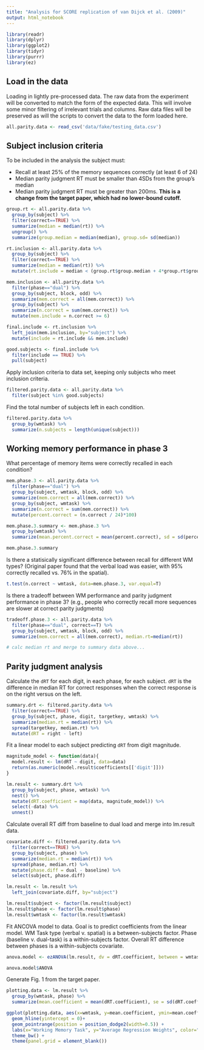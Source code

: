 ```yaml
---
title: "Analysis for SCORE replication of van Dijck et al. (2009)"
output: html_notebook
---
```


```r
library(readr)
library(dplyr)
library(ggplot2)
library(tidyr)
library(purrr)
library(ez)
```

## Load in the data

Loading in lightly pre-processed data. The raw data from the experiment will be converted to match the form of the expected data. This will involve some minor filtering of irrelevant trials and columns. Raw data files will be preserved as will the scripts to convert the data to the form loaded here.

```r
all.parity.data <- read_csv('data/fake/testing_data.csv')
```

## Subject inclusion criteria

To be included in the analysis the subject must:

* Recall at least 25% of the memory sequences correctly (at least 6 of 24)
* Median parity judgment RT must be smaller than 4SDs from the group's median
* Median parity judgment RT must be greater than 200ms. **This is a change from the target paper, which had no lower-bound cutoff.**

```r

group.rt <- all.parity.data %>%
  group_by(subject) %>%
  filter(correct==TRUE) %>%
  summarize(median = median(rt)) %>%
  ungroup() %>%
  summarize(group.median = median(median), group.sd= sd(median))

rt.inclusion <- all.parity.data %>%
  group_by(subject) %>%
  filter(correct==TRUE) %>%
  summarize(median = median(rt)) %>%
  mutate(rt.include = median < (group.rt$group.median + 4*group.rt$group.sd) && median > 250)

mem.inclusion <- all.parity.data %>%
  filter(phase=="dual") %>%
  group_by(subject, block, odd) %>%
  summarize(mem.correct = all(mem.correct)) %>%
  group_by(subject) %>%
  summarize(n.correct = sum(mem.correct)) %>%
  mutate(mem.include = n.correct >= 6)

final.include <- rt.inclusion %>%
  left_join(mem.inclusion, by="subject") %>%
  mutate(include = rt.include && mem.include)

good.subjects <- final.include %>%
  filter(include == TRUE) %>%
  pull(subject)
```

Apply inclusion criteria to data set, keeping only subjects who meet inclusion criteria.

```r
filtered.parity.data <- all.parity.data %>%
  filter(subject %in% good.subjects)
```

Find the total number of subjects left in each condition.

```r
filtered.parity.data %>% 
  group_by(wmtask) %>%
  summarize(n.subjects = length(unique(subject)))
```

## Working memory performance in phase 3

What percentage of memory items were correctly recalled in each condition?

```r
mem.phase.3 <- all.parity.data %>%
  filter(phase=="dual") %>%
  group_by(subject, wmtask, block, odd) %>%
  summarize(mem.correct = all(mem.correct)) %>%
  group_by(subject, wmtask) %>%
  summarize(n.correct = sum(mem.correct)) %>%
  mutate(percent.correct = (n.correct / 24)*100)

mem.phase.3.summary <- mem.phase.3 %>%
  group_by(wmtask) %>%
  summarize(mean.percent.correct = mean(percent.correct), sd = sd(percent.correct))

mem.phase.3.summary
```

Is there a statisically significant difference between recall for different WM types?
(Original paper found that the verbal load was easier, with 95% correctly recalled vs. 76% in the spatial).

```r
t.test(n.correct ~ wmtask, data=mem.phase.3, var.equal=T)
```

Is there a tradeoff between WM performance and parity judgment performance in phase 3? (e.g., people who correctly recall more sequences are slower at correct parity judgments)

```r
tradeoff.phase.3 <- all.parity.data %>%
  filter(phase=="dual", correct==T) %>%
  group_by(subject, wmtask, block, odd) %>%
  summarize(mem.correct = all(mem.correct), median.rt=median(rt))

# calc median rt and merge to summary data above...

```

## Parity judgment analysis

Calculate the `dRT` for each digit, in each phase, for each subject. `dRT` is the difference in median RT for correct responses when the correct response is on the right versus on the left.

```r
summary.drt <- filtered.parity.data %>%
  filter(correct==TRUE) %>%
  group_by(subject, phase, digit, targetkey, wmtask) %>%
  summarize(median.rt = median(rt)) %>%
  spread(targetkey, median.rt) %>%
  mutate(dRT = right - left)
```

Fit a linear model to each subject predicting `dRT` from digit magnitude.

```r
magnitude_model <- function(data){
  model.result <- lm(dRT ~ digit, data=data)
  return(as.numeric(model.result$coefficients[['digit']]))
}

lm.result <- summary.drt %>%
  group_by(subject, phase, wmtask) %>%
  nest() %>%
  mutate(dRT.coefficient = map(data, magnitude_model)) %>%
  select(-data) %>%
  unnest()
```

Calculate overall RT diff from baseline to dual load and merge into lm.result data.

```r
covariate.diff <- filtered.parity.data %>%
  filter(correct==TRUE) %>%
  group_by(subject, phase) %>%
  summarize(median.rt = median(rt)) %>%
  spread(phase, median.rt) %>%
  mutate(phase.diff = dual - baseline) %>%
  select(subject, phase.diff)

lm.result <- lm.result %>%
  left_join(covariate.diff, by="subject")

lm.result$subject <- factor(lm.result$subject)
lm.result$phase <- factor(lm.result$phase)
lm.result$wmtask <- factor(lm.result$wmtask)
```

Fit ANCOVA model to data. Goal is to predict coefficients from the linear model. WM Task type (verbal v. spatial) is a between-subjects factor. Phase (baseline v. dual-task) is a within-subjects factor. Overall RT difference between phases is a within-subjects covariate.

```r
anova.model <- ezANOVA(lm.result, dv = dRT.coefficient, between = wmtask, within = phase, between_covariates = phase.diff, wid = subject)

anova.model$ANOVA
```

Generate Fig. 1 from the target paper.

```r

plotting.data <- lm.result %>%
  group_by(wmtask, phase) %>%
  summarize(mean.coefficient = mean(dRT.coefficient), se = sd(dRT.coefficient) / sqrt(n()))

ggplot(plotting.data, aes(x=wmtask, y=mean.coefficient, ymin=mean.coefficient - se, ymax = mean.coefficient + se, color=phase))+
  geom_hline(yintercept = 0)+
  geom_pointrange(position = position_dodge2(width=0.5)) +
  labs(x="Working Memory Task", y="Average Regression Weights", color="Phase")+
  theme_bw() +
  theme(panel.grid = element_blank())
```
